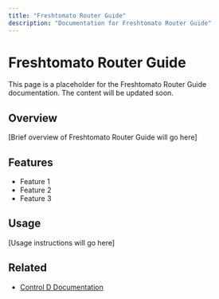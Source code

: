 ```yaml
---
title: "Freshtomato Router Guide"
description: "Documentation for Freshtomato Router Guide"
---
```


# Freshtomato Router Guide

This page is a placeholder for the Freshtomato Router Guide documentation. The content will be updated soon.

## Overview

[Brief overview of Freshtomato Router Guide will go here]

## Features

- Feature 1
- Feature 2
- Feature 3

## Usage

[Usage instructions will go here]

## Related

- [Control D Documentation](https://docs.controld.com/)
